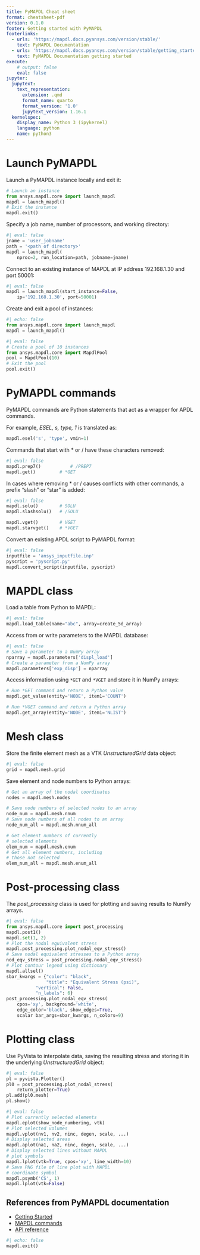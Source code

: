 ```yaml
---
title: PyMAPDL Cheat sheet
format: cheatsheet-pdf
version: 0.1.0
footer: Getting started with PyMAPDL
footerlinks:
  - urls: 'https://mapdl.docs.pyansys.com/version/stable/'
    text: PyMAPDL Documentation
  - urls: 'https://mapdl.docs.pyansys.com/version/stable/getting_started/index.html'
    text: PyMAPDL Documentation getting started
execute:
    # output: false
    eval: false
jupyter:
  jupytext:
    text_representation:
      extension: .qmd
      format_name: quarto
      format_version: '1.0'
      jupytext_version: 1.16.1
  kernelspec:
    display_name: Python 3 (ipykernel)
    language: python
    name: python3
---
```


# Launch PyMAPDL

Launch a PyMAPDL instance locally and exit it:

```python
# Launch an instance
from ansys.mapdl.core import launch_mapdl
mapdl = launch_mapdl()
# Exit the instance
mapdl.exit()
```

Specify a job name, number of processors, and working directory:

```python
#| eval: false
jname = 'user_jobname'
path = '<path of directory>'
mapdl = launch_mapdl(
	nproc=2, run_location=path, jobname=jname)
```

Connect to an existing instance of MAPDL at IP address 192.168.1.30 and port 50001:

```python
#| eval: false
mapdl = launch_mapdl(start_instance=False,
    ip='192.168.1.30', port=50001)
```

Create and exit a pool of instances:

```python
#| echo: false
from ansys.mapdl.core import launch_mapdl
mapdl = launch_mapdl()
```

```python
#| eval: false
# Create a pool of 10 instances
from ansys.mapdl.core import MapdlPool
pool = MapdlPool(10)
# Exit the pool
pool.exit()
```

# PyMAPDL commands

PyMAPDL commands are Python statements that act as a wrapper for APDL commands.

For example, *ESEL, s, type, 1* is translated as:

```python
mapdl.esel('s', 'type', vmin=1)
```

Commands that start with * or / have these characters removed:

```python
#| eval: false
mapdl.prep7()	        # /PREP7
mapdl.get()	        # *GET
```

In cases where removing * or / causes conflicts with other commands, a prefix "slash" or "star" is added:

```python
#| eval: false
mapdl.solu()		# SOLU
mapdl.slashsolu()	# /SOLU

mapdl.vget()		# VGET
mapdl.starvget()	# *VGET
```

Convert an existing APDL script to PyMAPDL format:

```python
#| eval: false
inputfile = 'ansys_inputfile.inp'
pyscript = 'pyscript.py'
mapdl.convert_script(inputfile, pyscript)
```

# MAPDL class

Load a table from Python to MAPDL:

```python
#| eval: false
mapdl.load_table(name="abc", array=create_5d_array)
```

Access from or write parameters to the MAPDL database:

```python
#| eval: false
# Save a parameter to a NumPy array
nparray = mapdl.parameters['displ_load']
# Create a parameter from a NumPy array
mapdl.parameters['exp_disp'] = nparray
```

Access information using ``*GET`` and ``*VGET`` and store it in NumPy arrays:

```python
# Run *GET command and return a Python value
mapdl.get_value(entity='NODE', item1='COUNT')

# Run *VGET command and return a Python array
mapdl.get_array(entity='NODE', item1='NLIST')
```

# Mesh class
Store the finite element mesh as a VTK *UnstructuredGrid* data object:

```python
#| eval: false
grid = mapdl.mesh.grid
```

Save element and node numbers to Python arrays:

```python
# Get an array of the nodal coordinates
nodes = mapdl.mesh.nodes

# Save node numbers of selected nodes to an array
node_num = mapdl.mesh.nnum
# Save node numbers of all nodes to an array
node_num_all = mapdl.mesh.nnum_all

# Get element numbers of currently
# selected elements
elem_num = mapdl.mesh.enum
# Get all element numbers, including
# those not selected
elem_num_all = mapdl.mesh.enum_all
```

# Post-processing class
The *post_processing* class is used for plotting and saving results to NumPy arrays.

```python
#| eval: false
from ansys.mapdl.core import post_processing
mapdl.post1()
mapdl.set(1, 2)
# Plot the nodal equivalent stress
mapdl.post_processing.plot_nodal_eqv_stress()
# Save nodal equivalent stresses to a Python array
nod_eqv_stress = post_processing.nodal_eqv_stress()
# Plot contour legend using dictionary
mapdl.allsel()
sbar_kwargs = {"color": "black",
               "title": "Equivalent Stress (psi)",
	       "vertical": False,
	       "n_labels": 6}
post_processing.plot_nodal_eqv_stress(
    cpos='xy', background='white',
    edge_color='black', show_edges=True,
    scalar bar_args=sbar_kwargs, n_colors=9)
```

# Plotting class
Use PyVista to interpolate data, saving the resulting stress and storing it in the underlying *UnstructuredGrid* object:

```python
#| eval: false
pl = pyvista.Plotter()
pl0 = post_processing.plot_nodal_stress(
    return_plotter=True)
pl.add(pl0.mesh)
pl.show()
```

```python
#| eval: false
# Plot currently selected elements
mapdl.eplot(show_node_numbering, vtk)
# Plot selected volumes
mapdl.vplot(nv1, nv2, ninc, degen, scale, ...)
# Display selected areas
mapdl.aplot(na1, na2, ninc, degen, scale, ...)
# Display selected lines without MAPDL
# plot symbols
mapdl.lplot(vtk=True, cpos='xy', line_width=10)
# Save PNG file of line plot with MAPDL
# coordinate symbol
mapdl.psymb('CS', 1)
mapdl.lplot(vtk=False)
```

## References from PyMAPDL documentation

- [Getting Started](https://mapdl.docs.pyansys.com/version/stable/getting_started/index.html)
- [MAPDL commands](https://mapdl.docs.pyansys.com/version/stable/mapdl_commands/index.html)
- [API reference](https://mapdl.docs.pyansys.com/version/stable/api/index.html)


```python
#| echo: false
mapdl.exit()
```

